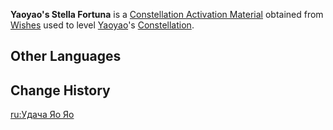 {{Item Infobox
|id           = 1177
|image        = Item Stella Fortuna (4 Star).png
|type         = Constellation Activation Materials
|group        = Stella Fortuna
|quality      = 4
|description  = [[Yaoyao]]'s Constellation Activation Material
|source1      = [[Wishes]]
}}
'''Yaoyao's Stella Fortuna''' is a [[Constellation Activation Material]] obtained from [[Wishes]] used to level [[Yaoyao]]'s [[Constellation]].

==Other Languages==
{{Other Languages
|en      = Yaoyao's Stella Fortuna
|zhs     = 瑶瑶的命星
|zhs_rm  = Yáoyao de Mìngxīng
|zht     = 瑤瑤的命星
|zht_rm  = Yáoyao de Mìngxīng
|zh_tl   = Yaoyao's {{Lex|Stella Fortuna|zh}}
|ja      = ヨォーヨの星屑
|ja_rm   = Yooyo no Hoshikuzu
|ja_tl   = Yaoyao's {{Lex|Stella Fortuna|ja}}
|ko      = 요요의 운명의 별
|ko_rm   = Yoyo-ui Unmyeong-ui Byeol
|ko_tl   = Yaoyao's {{Lex|Stella Fortuna|ko}}
|es      = Stella Fortuna de Yaoyao
|es_tl   = Yaoyao's Stella Fortuna
|fr      = Stella Fortuna de Yaoyao
|fr_tl   = Yaoyao's Stella Fortuna
|ru      = <!--Удача Яо Яо-->
|ru_tl   = <!--Yaoyao's {{Lex|Stella Fortuna|ru}}-->
|th      = ดวงดาวแห่งชีวิตของ Yaoyao
|th_rm   = Duangdao haeng Chiwit khong Yaoyao
|th_tl   = Yaoyao's {{Lex|Stella Fortuna|th}}
|vi      = Chòm Sao Của Yaoyao
|vi_tl   = Yaoyao's {{Lex|Stella Fortuna|vi}}
|de      = Stella Fortuna von Yaoyao
|de_tl   = Yaoyao's Stella Fortuna
|id      = Yaoyao's Stella Fortuna
|pt      = <!--Constelação de Yaoyao/Stella Fortuna de Yaoyao-->
|pt_tl   = <!--Yaoyao's Stella Fortuna-->
|tr      = <!--Yaoyao' Yaşam Yıldızı-->
|tr_tl   = <!--Yaoyao's Stella Fortuna-->
|it      = Stella Fortuna di Yaoyao
|it_tl   = Yaoyao's Stella Fortuna
}}

==Change History==
{{Change History|3.4}}

[[ru:Удача Яо Яо]]